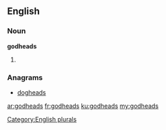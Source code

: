 ==English==

===Noun===
'''godheads'''

# {{plural of|godhead}}

===Anagrams===
* [[dogheads#English|dogheads]]

[[Category:English plurals]]

[[ar:godheads]]
[[fr:godheads]]
[[ku:godheads]]
[[my:godheads]]